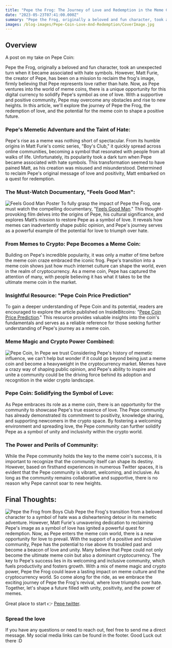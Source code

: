 ```yaml
---
title: "Pepe the Frog: The Journey of Love and Redemption in the Meme Coin Revolution"
date: "2023-05-23T07:41:00.000Z"
summary: "Pepe the Frog, originally a beloved and fun character, took an unexpected turn when it became associated with hate symbols. However, Matt Furie, the creator of Pepe, has been on a mission to reclaim..."
images: /blog-images/Pepe-Coin-Love-And-Redemption/CoverImage.jpg
---
```


## Overview

A post on my take on Pepe Coin:

Pepe the Frog, originally a beloved and fun character, took an unexpected turn when it became associated with hate symbols. However, Matt Furie, the creator of Pepe, has been on a mission to reclaim the frog's image, firmly believing that Pepe represents love rather than hate. Now, as Pepe ventures into the world of meme coins, there is a unique opportunity for this digital currency to solidify Pepe's symbol as one of love. With a supportive and positive community, Pepe may overcome any obstacles and rise to new heights. In this article, we'll explore the journey of Pepe the Frog, the redemption of love, and the potential for the meme coin to shape a positive future.

### Pepe's Memetic Adventure and the Taint of Hate:

Pepe's rise as a meme was nothing short of spectacular. From its humble origins in Matt Furie's comic series, "Boy's Club," it quickly spread across online communities, becoming a symbol that resonated with people from all walks of life. Unfortunately, its popularity took a dark turn when Pepe became associated with hate symbols. This transformation seemed to have pained Matt, as his creation was misused and misunderstood. Determined to reclaim Pepe's original message of love and positivity, Matt embarked on a quest for redemption.

### The Must-Watch Documentary, "Feels Good Man":

![Feels Good Man Poster](/blog-images/Pepe-Coin-Love-And-Redemption/FeelGoodMan.jpg)
To fully grasp the impact of Pepe the Frog, one must watch the compelling documentary, "[Feels Good Man](https://www.vudu.com/content/movies/details/Feels-Good-Man/1472833)." This thought-provoking film delves into the origins of Pepe, his cultural significance, and explores Matt’s mission to restore Pepe as a symbol of love. It reveals how memes can inadvertently shape public opinion, and Pepe's journey serves as a powerful example of the potential for love to triumph over hate.

### From Memes to Crypto: Pepe Becomes a Meme Coin:

Building on Pepe's incredible popularity, it was only a matter of time before the meme coin craze embraced the iconic frog. Pepe's transition into a meme coin shows just how much internet culture can shape the world, even in the realm of cryptocurrency. As a meme coin, Pepe has captured the attention of many, with people believing it has what it takes to be the ultimate meme coin in the market.

### Insightful Resource: "Pepe Coin Price Prediction"

To gain a deeper understanding of Pepe Coin and its potential, readers are encouraged to explore the article published on InsideBitcoins: "[Pepe Coin Price Prediction](https://insidebitcoins.com/cryptocurrency-price/pepe-coin-price-prediction)." This resource provides valuable insights into the coin's fundamentals and serves as a reliable reference for those seeking further understanding of Pepe's journey as a meme coin.

### Meme Magic and Crypto Power Combined:

![Pepe Coin, In Pepe we trust](/blog-images/Pepe-Coin-Love-And-Redemption/PepeCoin.jpg)
Considering Pepe's history of memetic influence, we can't help but wonder if it could go beyond being just a meme coin and become a heavyweight in the cryptocurrency market. Memes have a crazy way of shaping public opinion, and Pepe's ability to inspire and unite a community could be the driving force behind its adoption and recognition in the wider crypto landscape.

### Pepe Coin: Solidifying the Symbol of Love:

As Pepe embraces its role as a meme coin, there is an opportunity for the community to showcase Pepe's true essence of love. The Pepe community has already demonstrated its commitment to positivity, knowledge sharing, and supporting newcomers in the crypto space. By fostering a welcoming environment and spreading love, the Pepe community can further solidify Pepe as a symbol of unity and inclusivity within the crypto world.

### The Power and Perils of Community:

While the Pepe community holds the key to the meme coin's success, it is important to recognize that the community itself can shape its destiny. However, based on firsthand experiences in numerous Twitter spaces, it is evident that the Pepe community is vibrant, welcoming, and inclusive. As long as the community remains collaborative and supportive, there is no reason why Pepe cannot soar to new heights.

## Final Thoughts:

![Pepe the Frog from Boys Club](/blog-images/Pepe-Coin-Love-And-Redemption/BoysClub.jpg)
Pepe the Frog's transition from a beloved character to a symbol of hate was a disheartening detour in its memetic adventure. However, Matt Furie's unwavering dedication to reclaiming Pepe's image as a symbol of love has ignited a powerful quest for redemption. Now, as Pepe enters the meme coin world, there is a new opportunity for love to prevail. With the support of a positive and inclusive community, Pepe has the potential to rise above its troubled past and become a beacon of love and unity. Many believe that Pepe could not only become the ultimate meme coin but also a dominant cryptocurrency. The key to Pepe's success lies in its welcoming and inclusive community, which fuels productivity and fosters growth. With a mix of meme magic and crypto power, Pepe the Frog could leave a lasting impact on meme culture and the cryptocurrency world. So come along for the ride, as we embrace the exciting journey of Pepe the Frog's revival, where love triumphs over hate. Together, let's shape a future filled with unity, positivity, and the power of memes.

Great place to start 👉 [Pepe twitter](https://twitter.com/pepecoineth).

### Spread the love

If you have any questions or need to reach out, feel free to send me a direct message. My social media links can be found in the footer. Good Luck out there :D
